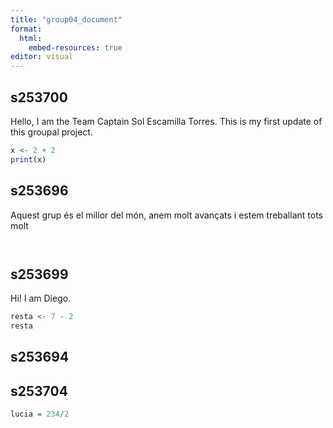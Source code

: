 ```yaml
---
title: "group04_document"
format:
  html:
    embed-resources: true
editor: visual
---
```


## s253700

Hello, I am the Team Captain Sol Escamilla Torres. This is my first update of this groupal project.

```r
x <- 2 + 2
print(x)
```

## s253696

Aquest grup és el millor del món, anem molt avançats i estem treballant tots molt

```r

```

```r

```

## s253699
Hi! I am Diego.
```r
resta <- 7 - 2
resta
```

## s253694

## s253704

```r
lucia = 234/2
```
